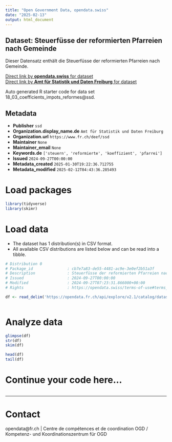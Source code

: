 ```yaml
---
title: "Open Government Data, opendata.swiss"
date: "2025-02-13"
output: html_document
---
```


## Dataset: Steuerfüsse der reformierten Pfarreien nach Gemeinde

Dieser Datensatz enthält die Steuerfüsse der reformierten Pfarreien nach Gemeinde.

[Direct link by **opendata.swiss** for dataset](https://opendata.swiss/de/dataset/steuerfusse-der-reformierten-pfarreien-nach-gemeinde)<br>
[Direct link by **Amt für Statistik und Daten Freiburg** for dataset](https://opendata.fr.ch/explore/dataset/18_03_coefficients_impots_reformes/)

Auto generated R starter code for data set 18_03_coefficients_impots_reformes@ssd.

## Metadata

- **Publisher** `ssd`
- **Organization.display_name.de** `Amt für Statistik und Daten Freiburg`
- **Organization.url** `https://www.fr.ch/deef/ssd`
- **Maintainer** `None`
- **Maintainer_email** `None`
- **Keywords.de** `['steuern', 'reformierte', 'koeffizient', 'pfarrei']`
- **Issued** `2024-09-27T00:00:00`
- **Metadata_created** `2025-01-30T19:22:36.712755`
- **Metadata_modified** `2025-02-12T04:43:36.285493`


# Load packages

```r

library(tidyverse)
library(skimr)

```

# Load data

-   The dataset has 1 distribution(s) in CSV format.
-   All available CSV distributions are listed below and can be read into a tibble.

```r

# Distribution 0
# Package_id               : cb7e7a83-de55-4481-ac9e-3e0ef2b51a3f
# Description              : Steuerfüsse der reformierten Pfarreien nach Gemeinde (csv)
# Issued                   : 2024-09-27T00:00:00
# Modified                 : 2024-09-27T07:23:31.866000+00:00
# Rights                   : https://opendata.swiss/terms-of-use#terms_by

df <- read_delim('https://opendata.fr.ch/api/explore/v2.1/catalog/datasets/18_03_coefficients_impots_reformes/exports/csv?use_labels=true')



```

# Analyze data

```r

glimpse(df)
str(df)
skim(df)

head(df)
tail(df)

```

# Continue your code here...

```r

```

------------------------------------------------------------------------

# Contact

opendata@fr.ch | Centre de compétences et de coordination OGD / Kompetenz- und Koordinationszentrum für OGD
